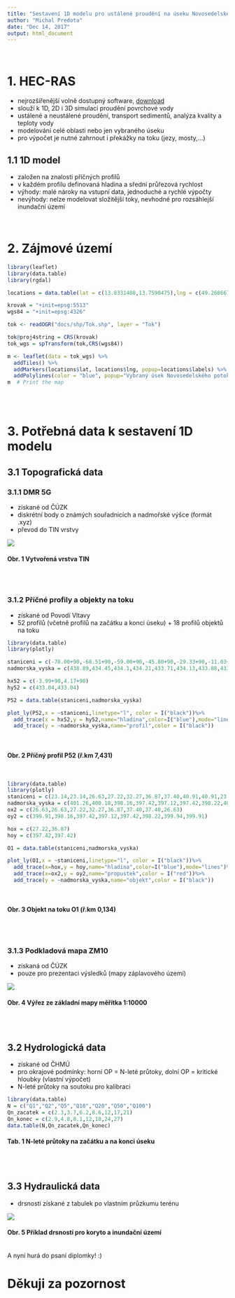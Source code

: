 ```yaml
---
title: "Sestavení 1D modelu pro ustálené proudění na úseku Novosedelského potoka"
author: "Michal Predota"
date: "Dec 14, 2017"
output: html_document
---
```

<br>

# 1. HEC-RAS
- nejrozšířenější volně dostupný software, [download](http://www.hec.usace.army.mil/software/hec-ras/downloads.aspx)
- slouží k 1D, 2D i 3D simulaci proudění povrchové vody
- ustálené a neustálené proudění, transport sedimentů, analýza kvality a teploty vody
- modelování celé oblasti nebo jen vybraného úseku
- pro výpočet je nutné zahrnout i překážky na toku (jezy, mosty,...)

## 1.1 1D model
- založen na znalosti příčných profilů
- v každém profilu definovaná hladina a sřední průřezová rychlost
- výhody: malé nároky na vstupní data, jednoduché a rychlé výpočty
- nevýhody: nelze modelovat složitější toky, nevhodné pro rozsáhlejší inundační území

<br>

# 2. Zájmové území

```r
library(leaflet)
library(data.table)
library(rgdal)

locations = data.table(lat = c(13.8331408,13.7590475),lng = c(49.2686678,49.2509808),labels = c("P01 (ř.km 0,030)","P52 (ř.km 7,431)"))

krovak = "+init=epsg:5513"
wgs84 = "+init=epsg:4326"

tok <- readOGR("docs/shp/Tok.shp", layer = "Tok")

tok@proj4string = CRS(krovak)
tok_wgs = spTransform(tok,CRS(wgs84))

m <- leaflet(data = tok_wgs) %>%
  addTiles() %>%
  addMarkers(locations$lat, locations$lng, popup=locations$labels) %>%
  addPolylines(color = "blue", popup="Vybraný úsek Novosedelského potoka")
m  # Print the map

```

<br>
<br>

# 3. Potřebná data k sestavení 1D modelu

## 3.1 Topografická data
### 3.1.1 DMR 5G
- získané od ČÚZK
- diskrétní body o známých souřadnicích a nadmořské výšce (formát .xyz)
- převod do TIN vrstvy

![](img/TIN.jpg)

#### Obr. 1 Vytvořená vrstva TIN
<br>
<br>

### 3.1.2 Příčné profily a objekty na toku
- získané od Povodí Vltavy
- 52 profilů (včetně profilů na začátku a konci úseku) + 18 profilů objektů na toku

```r
library(data.table)
library(plotly)

staniceni = c(-78.00+90,-68.51+90,-59.00+90,-45.80+90,-29.33+90,-11.03+90,-4.79+90,-3.99+90,-3.48+90,0+90,1.73+90,3.63+90,4.17+90,6.42+90,18.59+90,23.65+90,23.65+90)
nadmorska_vyska = c(438.89,434.45,434.1,434.21,433.71,434.13,433.88,433.04,432.63,432.77,432.64,432.70,433.04,434.07,434.23,435.2,436.2)

hx52 = c(-3.99+90,4.17+90)
hy52 = c(433.04,433.04)

P52 = data.table(staniceni,nadmorska_vyska)

plot_ly(P52,x = ~staniceni,linetype="l", color = I("black"))%>%
  add_trace(x = hx52,y = hy52,name="hladina",color=I("blue"),mode="lines")%>%
  add_trace(y = ~nadmorska_vyska,name="profil",color = I("black"))


```
<br>

#### Obr. 2 Příčný profil P52 (ř.km 7,431)
<br>

```r
library(data.table)
library(plotly)
staniceni = c(23.14,23.14,26.63,27.22,32.27,36.87,37.40,40.91,40.91,23.14)
nadmorska_vyska = c(401.26,400.18,398.16,397.42,397.12,397.42,398.22,400.25,401.30,401.26)
ox2 = c(26.63,26.63,27.22,32.27,36.87,37.40,37.40,26.63)
oy2 = c(399.91,398.16,397.42,397.12,397.42,398.22,399.94,399.91)

hox = c(27.22,36.87)
hoy = c(397.42,397.42)

O1 = data.table(staniceni,nadmorska_vyska)

plot_ly(O1,x = ~staniceni,linetype="l", color = I("black"))%>%
  add_trace(x=hox,y = hoy,name="hladina",color=I("blue"),mode="lines")%>%
  add_trace(x=ox2,y = oy2,name="propustek",color = I("red"))%>%
  add_trace(y = ~nadmorska_vyska,name="objekt",color = I("black"))

```
<br>

#### Obr. 3 Objekt na toku O1 (ř.km 0,134)

<br>
<br>

### 3.1.3 Podkladová mapa ZM10
- získaná od ČÚZK
- pouze pro prezentaci výsledků (mapy záplavového území)

![](img/ZM10.jpg)

#### Obr. 4 Výřez ze základní mapy měřítka 1:10000
<br>
<br>

## 3.2 Hydrologická data
- získané od ČHMÚ
- pro okrajové podmínky: horní OP = N-leté průtoky, dolní OP = kritické hloubky (vlastní výpočet)
- N-leté průtoky na soutoku pro kalibraci

```r
library(data.table)
N = c("Q1","Q2","Q5","Q10","Q20","Q50","Q100")
Qn_zacatek = c(2.3,3.7,6.2,8.6,12,17,21)
Qn_konec = c(2.9,4.8,8.1,12,18,24,27)
data.table(N,Qn_zacatek,Qn_konec)

```
#### Tab. 1 N-leté průtoky na začátku a na konci úseku

<br>
<br>

## 3.3 Hydraulická data
- drsnosti získané z tabulek po vlastním průzkumu terénu

![](img/drsnosti.jpg)

#### Obr. 5 Příklad drsností pro koryto a inundační území

<br>
A nyní hurá do psaní diplomky! :)
<br>

# Děkuji za pozornost